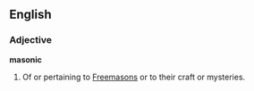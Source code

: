 ==English==

===Adjective===
'''masonic'''

#Of or pertaining to [[Freemason]]s or to their craft or mysteries.